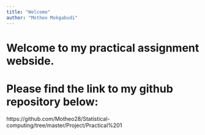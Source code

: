 ```yaml
---
title: "Welcome"
author: "Motheo Mokgabudi"
---
```


# Welcome to my practical assignment webside.

# Please find the link to my github repository below:
https://github.com/Motheo28/Statistical-computing/tree/master/Project/Practical%201


